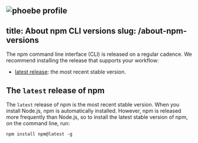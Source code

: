 ![phoebe profile](https://user-images.githubusercontent.com/113672745/201502314-38573cac-7e09-4116-90ab-c0c6c71dd219.jpg)
---
title: About npm CLI versions
slug: /about-npm-versions
---

The npm command line interface (CLI) is released on a regular cadence. We recommend installing the release that supports your workflow:

- [latest release](#the-latest-release-of-npm): the most recent stable version.

## The `latest` release of npm

The `latest` release of npm is the most recent stable version. When you install Node.js, npm is automatically installed. However, npm is released more frequently than Node.js, so to install the latest stable version of npm, on the command line, run:

```
npm install npm@latest -g
```
